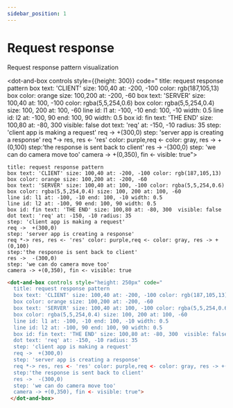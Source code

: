 ```yaml
---
sidebar_position: 1
---
```


# Request response

Request response pattern visualization

<dot-and-box  controls style={{height: 300}}  code="
  title: request response pattern
  box text: 'CLIENT' size: 100,40 at: -200, -100 color: rgb(187,105,13)
  box color: orange size: 100,200 at: -200, -60
  box text: 'SERVER' size: 100,40 at: 100, -100 color: rgba(5,5,254,0.6)
  box color: rgba(5,5,254,0.4) size: 100, 200 at: 100, -60
  line id: l1 at: -100, -10 end: 100, -10 width: 0.5
  line id: l2 at: -100, 90 end: 100, 90 width: 0.5
  box id: fin text: 'THE END' size: 100,80 at: -80, 300  visible: false
  dot text: 'req' at: -150, -10 radius: 35
  step: 'client app is making a request'
  req ->  +(300,0)
  step: 'server app is creating a response'
  req *-> res, res <- 'res' color: purple,req <- color: gray, res -> +(0,100)
  step:'the response is sent back to client'
  res ->  -(300,0)
  step: 'we can do camera move too'
  camera -> +(0,350), fin <- visible: true">
</dot-and-box>


```dabl tab showLineNumbers
title: request response pattern
box text: 'CLIENT' size: 100,40 at: -200, -100 color: rgb(187,105,13)
box color: orange size: 100,200 at: -200, -60
box text: 'SERVER' size: 100,40 at: 100, -100 color: rgba(5,5,254,0.6)
box color: rgba(5,5,254,0.4) size: 100, 200 at: 100, -60
line id: l1 at: -100, -10 end: 100, -10 width: 0.5
line id: l2 at: -100, 90 end: 100, 90 width: 0.5
box id: fin text: 'THE END' size: 100,80 at: -80, 300  visible: false
dot text: 'req' at: -150, -10 radius: 35
step: 'client app is making a request'
req ->  +(300,0)
step: 'server app is creating a response'
req *-> res, res <- 'res' color: purple,req <- color: gray, res -> +(0,100)
step:'the response is sent back to client'
res ->  -(300,0)
step: 'we can do camera move too'
camera -> +(0,350), fin <- visible: true
```
```html tab showLineNumbers
<dot-and-box controls style="height: 250px" code="
  title: request response pattern
  box text: 'CLIENT' size: 100,40 at: -200, -100 color: rgb(187,105,13)
  box color: orange size: 100,200 at: -200, -60
  box text: 'SERVER' size: 100,40 at: 100, -100 color: rgba(5,5,254,0.6)
  box color: rgba(5,5,254,0.4) size: 100, 200 at: 100, -60
  line id: l1 at: -100, -10 end: 100, -10 width: 0.5
  line id: l2 at: -100, 90 end: 100, 90 width: 0.5
  box id: fin text: 'THE END' size: 100,80 at: -80, 300  visible: false
  dot text: 'req' at: -150, -10 radius: 35
  step: 'client app is making a request'
  req ->  +(300,0)
  step: 'server app is creating a response'
  req *-> res, res <- 'res' color: purple,req <- color: gray, res -> +(0,100)
  step:'the response is sent back to client'
  res ->  -(300,0)
  step: 'we can do camera move too'
  camera -> +(0,350), fin <- visible: true">
 </dot-and-box>
```